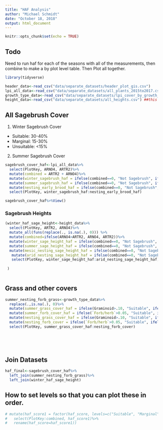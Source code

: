 ```yaml
---
title: "HAF Analysis"
author: "Michael Schmidt"
date: "October 18, 2018"
output: html_document
---
```


```r
knitr::opts_chunk$set(echo = TRUE)
```
## Todo

Need to run haf for each of the seasons with all of the measurements, then combine to make a by plot level table.  Then Plot all together. 
```r
library(tidyverse)
```

```r
header_data<-read_csv("data/separate_datasets/header_plot_gis.csv")
lpi_all_data<-read_csv("data/separate_datasets/all_plants_2015to2017.csv")
growth_type_data<-read_csv("data/separate_datasets/lpi_cover_by_growth_type.csv")
height_data<-read_csv("data/separate_datasets/all_heights.csv") ##this has NAs in it. 
```
## All Sagebrush Cover 
1. Winter Sagebrush Cover
  * Suitable: 30-40%
  * Marginal: 15-30%
  * Unsuitable: <15%
2. Summer Sagebrush Cover
```r
sagebrush_cover_haf<-lpi_all_data%>%
  select(PlotKey, ARNO4, ARTR2)%>%
  mutate(combined = ARTR2 + ARNO4)%>%
  mutate(winter_sagebrush_haf = ifelse(combined==0, "Not Sagebrush", ifelse(combined>0.30, "Suitable", ifelse(combined>0.15 & combined <0.30, "Marginal", "Unsuitable"))))%>%
  mutate(summer_sagebrush_haf = ifelse(combined==0, "Not Sagebrush", ifelse(combined>0.05 & combined<0.20, "Suitable", ifelse(combined>0.025 & combined <0.05 | combined>0.20, "Marginal", "Unsuitable"))))%>%
  mutate(nesting_early_brood_haf = ifelse(combined==0, "Not Sagebrush", ifelse(combined>0.10 & combined<0.25, "Suitable", ifelse(combined>0.05 & combined <0.1 | combined>0.25, "Marginal", "Unsuitable"))))%>%
  select(PlotKey, winter_sagebrush_haf:nesting_early_brood_haf)

sagebrush_cover_haf%>%View()

```




### Sagebrush Heights
```r
(winter_haf_sage_height<-height_data%>%
  select(PlotKey, ARTR2, ARNO4)%>%
  mutate_all(funs(replace(., is.na(.), 0))) %>%
  mutate(combined=ifelse(ARNO4>ARTR2, ARNO4, ARTR2))%>%
  mutate(winter_sage_height_haf = ifelse(combined==0, "Not Sagebrush", ifelse(combined>40, "Suitable", ifelse(combined>20 & combined <40, "Marginal", "Unsuitable"))))%>%
  mutate(summer_sage_height_haf = ifelse(combined==0, "Not Sagebrush", ifelse(combined>25 & combined<25, "Suitable", ifelse(combined>20 & combined < 25 | combined>50, "Marginal", "Unsuitable"))))%>%
  mutate(mesic_nesting_sage_height_haf = ifelse(combined==0, "Not Sagebrush", ifelse(combined>25 & combined<50, "Suitable", ifelse(combined>20 & combined < 25 | combined>50, "Marginal", "Unsuitable"))))%>%
   mutate(arid_nesting_sage_height_haf = ifelse(combined==0, "Not Sagebrush", ifelse(combined>15 & combined<50, "Suitable", ifelse(combined>10 & combined < 15 | combined>50, "Marginal", "Unsuitable"))))%>%
   select(PlotKey, winter_sage_height_haf:arid_nesting_sage_height_haf)
 
 )
  


```



## Grass and other covers
```r
summer_nesting_forb_grass<-growth_type_data%>%
  replace(.,is.na(.), 0)%>%
  mutate(summer_grass_cover_haf = ifelse(Graminoid>.10, "Suitable", ifelse(Graminoid>0.05 & Graminoid < 0.10, "Marginal", "Unsuitable")))%>%
  mutate(summer_forb_cover_haf = ifelse(`Forb/herb`>0.05, "Suitable", ifelse(`Forb/herb`>0.025 & `Forb/herb` < 0.05, "Marginal", "Unsuitable")))%>%
  mutate(nesting_grass_cover_haf = ifelse(Graminoid>.10, "Suitable", ifelse(Graminoid>0.05 & Graminoid < 0.10, "Marginal", "Unsuitable")))%>%
  mutate(nesting_forb_cover = ifelse(`Forb/herb`>0.05, "Suitable", ifelse(`Forb/herb`>0.025 & `Forb/herb` < 0.05, "Marginal", "Unsuitable")))%>%
  select(PlotKey, summer_grass_cover_haf:nesting_forb_cover)

  
  
  
```

## Join Datasets
```r
haf_final<-sagebrush_cover_haf%>%
  left_join(summer_nesting_forb_grass)%>%
  left_join(winter_haf_sage_height)
```







## How to set levels so that you can plot these in order. 
```r
# mutate(haf_score1 = factor(haf_score, levels=c("Suitable", "Marginal", "Unsuitable", "Not Sagebrush")))%>%
#   select(PlotKey:combined, haf_score1)%>%
#   rename(haf_score=haf_score1))
```

